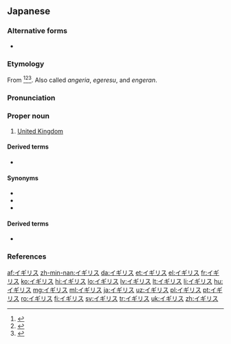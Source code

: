 ==Japanese==

===Alternative forms===
*{{ja-l|英吉利}} {{qualifier|Ateji, rare}}

===Etymology===
From {{etyl|pt|ja|sort=いぎりす}} {{m|pt|inglês||[[English]]}}<ref>{{R:Kokugo Dai Jiten}}</ref><ref>{{R:Kojien}}</ref><ref>{{R:Daijirin}}</ref>. Also called ''angeria'', ''egeresu'', and ''engeran''.

===Pronunciation===
{{ja-pron|イギリス|acc=h|a=Ja-Igirisu.ogg|acc_ref=NHK|sort=いぎりす}}

===Proper noun===
{{ja-pos|proper|sort=いぎりす}}

#[[United Kingdom]]

====Derived terms====
*{{ja-r|イギリス人|イギリスじん}}

====Synonyms====
*{{ja-r|英国|えいこく}}
*{{ja-r|連合王国|れんごうおうこく|gloss=[[United Kingdom]]}}
*{{ja-r|グレートブリテンおよび北アイルランド連合王国|グレート ブリテン および きたアイルランド れんごうおうこく|gloss=[[United Kingdom of Great Britain and Northern Ireland]]}}

====Derived terms====
*{{ja-r|イギリス帝国|イギリス ていこく|gloss=[[British Empire]]}}

===References===
<references/>
{{catlangcode|ja|United Kingdom|Countries of Europe|Exonyms}}
[[af:イギリス]]
[[zh-min-nan:イギリス]]
[[da:イギリス]]
[[et:イギリス]]
[[el:イギリス]]
[[fr:イギリス]]
[[ko:イギリス]]
[[hi:イギリス]]
[[lo:イギリス]]
[[lv:イギリス]]
[[lt:イギリス]]
[[li:イギリス]]
[[hu:イギリス]]
[[mg:イギリス]]
[[ml:イギリス]]
[[ja:イギリス]]
[[uz:イギリス]]
[[pl:イギリス]]
[[pt:イギリス]]
[[ro:イギリス]]
[[fi:イギリス]]
[[sv:イギリス]]
[[tr:イギリス]]
[[uk:イギリス]]
[[zh:イギリス]]